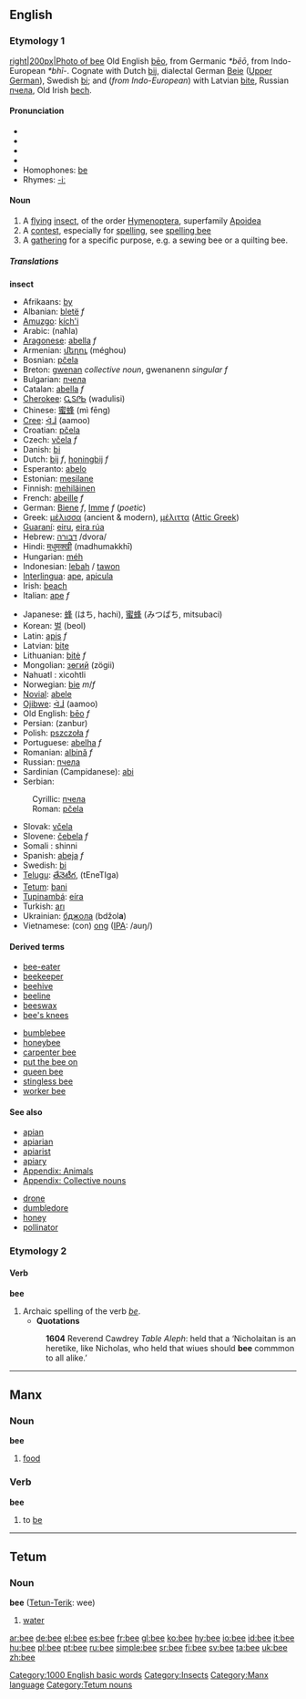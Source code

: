 {{see|bée}}
==English==

===Etymology 1===
[[image:Bee on flower.jpg|right|200px|Photo of bee]]
Old English [[beo|bēo]], from Germanic ''*bēō'', from Indo-European ''*bhī-''.  Cognate with Dutch [[bij]], dialectal German [[Beie]] ([[w:Upper German|Upper German]]), Swedish [[bi]]; and (''from Indo-European'') with Latvian [[bite]], Russian [[пчела]], Old Irish [[bech]].

====Pronunciation====
* {{AHD|bē}}
* {{IPA|/biː/}}
* {{SAMPA|/bi:/}}
* {{audio|en-us-bee.ogg|Audio (US)}}
* Homophones: [[be]]
*Rhymes: [[Rhymes:English:-iː|-iː]]

====Noun====
[[Category:1000 English basic words]]
{{en-noun}}

#A [[fly]]ing [[insect]], of the order [[Hymenoptera]], superfamily [[Apoidea]]
#A [[contest]], especially for [[spelling]], see [[spelling bee]]
#A [[gathering]] for a specific purpose, e.g. a sewing bee or a quilting bee.

=====Translations=====
'''insect'''
{{top}}
*Afrikaans: [[by]]
*Albanian: [[bletë]] ''f''
*[[Amuzgo]]: [[kích'i]]
*Arabic: {{ARchar|[[نحلة|نَحْلَة]]}} (naħla)
*[[Aragonese]]: [[abella]] ''f''
*Armenian: [[մեղու]] (méghou)
*Bosnian: [[pčela#Bosnian|pčela]] {{f}}
*Breton: [[gwenan]] ''collective noun'', gwenanenn ''singular f''
*Bulgarian: [[пчела]] {{f}}
*Catalan: [[abella]] ''f''
*[[Cherokee]]: [[ᏩᏚᎵᏏ]] (wadulisi)
*Chinese: [[蜜蜂]] (mì fēng)
*[[Cree]]: [[ᐋᒨ]] (aamoo)
*Croatian: [[pčela#Croatian|pčela]] {{f}}
*Czech: [[včela]] ''f''
*Danish: [[bi]] {{c}}
*Dutch: [[bij]] ''f'', [[honingbij]] ''f''
*Esperanto: [[abelo]]
*Estonian: [[mesilane]]
*Finnish: [[mehiläinen]]
*French: [[abeille]] ''f''
*German: [[Biene]] ''f'', [[Imme]] ''f'' (''poetic'')
*Greek: [[μέλισσα]] (ancient & modern), [[μέλιττα]] ([[w:Attic Greek|Attic Greek]])
*[[Guaraní]]: [[eiru]], [[eira rúa]]
*Hebrew: [[דבורה]] /dvora/
*Hindi: [[मधुमक्खी]] (madhumakkhī)
*Hungarian: [[méh]]
*Indonesian: [[lebah]] / [[tawon]]
*[[Interlingua]]: [[ape]], [[apicula]]
*Irish: [[beach]]
*Italian: [[ape]] ''f''
{{mid}}
*Japanese: [[蜂]] (はち, hachi), [[蜜蜂]] (みつばち, mitsubaci)
*Korean: [[벌]] (beol)
*Latin: [[apis]] ''f''
*Latvian: [[bite]] {{f}}
*Lithuanian: [[bitė]] ''f''
*Mongolian: [[зөгий]] (z&ouml;gii)
*Nahuatl : xicohtli
*Norwegian: [[bie]] ''m''/''f''
*[[Novial]]: [[abele]]
*[[Ojibwe]]: [[ᐋᒨ]] (aamoo)
*Old English: [[beo|bēo]] ''f''
*Persian: {{FAchar|[[زنبور]]}} (zanbur)
*Polish: [[pszczoła]] ''f''
*Portuguese: [[abelha]] ''f''
*Romanian: [[albină]] ''f''
*Russian: [[пчела#Russian|пчела]] {{f}}
*Sardinian (Campidanese): [[abi]]
*Serbian:
:Cyrillic: [[пчела#Serbian|пчела]] {{f}}
:Roman: [[pčela#Serbian|pčela]] {{f}}
*Slovak: [[včela]]
*Slovene: [[čebela]] ''f''
*Somali : shinni
*Spanish: [[abeja]] ''f''
*Swedish: [[bi]]
*[[Telugu]]: [[తేనెటీగ]], (tEneTIga)
*[[Tetum]]: [[bani]]
*[[Tupinambá]]: [[eíra]]
*Turkish: [[arı]]
*Ukrainian: [[бджола]] (bdžol'''a''') {{f}}
*Vietnamese: (con) [[ong]] ([[International Phonetic Alphabet|IPA]]: /auŋ/)
{{bottom}}

<!--'''contest'''
{{top}}
{{mid}}
{{bottom}}
-->

====Derived terms====
{{top2}}
*[[bee-eater]]
*[[beekeeper]]
*[[beehive]]
*[[beeline]]
*[[beeswax]]
*[[bee's knees]]
{{mid2}}
*[[bumblebee]]
*[[honeybee]]
*[[carpenter bee]]
*[[put the bee on]]
*[[queen bee]]
*[[stingless bee]]
*[[worker bee]]
{{bottom}}

====See also====
{{top2}}
*[[apian]]
*[[apiarian]]
*[[apiarist]]
*[[apiary]]
*[[Appendix: Animals]]
*[[Appendix: Collective nouns]]

{{mid2}}
*[[drone]]
*[[dumbledore]]
*[[honey]]
*[[pollinator]]
{{bottom}}

[[Category:Insects]]

===Etymology 2===
====Verb====
'''bee'''

# Archaic spelling of the verb ''[[be]]''.
#*'''Quotations'''
#:'''1604''' Reverend Cawdrey ''Table Aleph'': held that a ‘Nicholaitan is an heretike, like Nicholas, who held that wiues should '''bee''' commmon to all alike.’

----

==Manx==

===Noun===
'''bee'''

# [[food]]

===Verb===
'''bee'''

# to [[be]]

[[Category:Manx language]]

----

==Tetum==

===Noun===
[[Category:Tetum nouns]]
'''bee''' ([[Tetun-Terik]]: wee)
# [[water]]

[[ar:bee]]
[[de:bee]]
[[el:bee]]
[[es:bee]]
[[fr:bee]]
[[gl:bee]]
[[ko:bee]]
[[hy:bee]]
[[io:bee]]
[[id:bee]]
[[it:bee]]
[[hu:bee]]
[[pl:bee]]
[[pt:bee]]
[[ru:bee]]
[[simple:bee]]
[[sr:bee]]
[[fi:bee]]
[[sv:bee]]
[[ta:bee]]
[[uk:bee]]
[[zh:bee]]